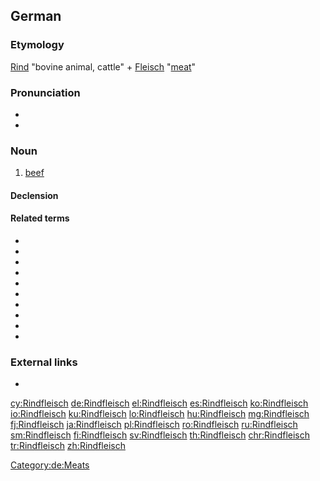 {{wikipedia|lang=de}}
==German==

===Etymology===
[[Rind]] "bovine animal, cattle" + [[Fleisch]] "[[meat]]"

===Pronunciation===
* {{IPA|/ˈʀɪntflaɪ̯ʃ/|lang=de}}
* {{audio|De-Rindfleisch.ogg|audio|lang=de}}

===Noun===
{{de-noun|n|Rindfleischs|gen2=Rindfleisches|-}}
# [[beef]]

====Declension====
{{de-decl-noun-n|(e)s|n=sg}}

====Related terms====
* {{l|de|Rinderbraten}}
* {{l|de|Rindersteak}}
* {{l|de|Rinderhirte}}
* {{l|de|Rindvieh}}
* {{l|de|Kalbfleisch}}
* {{l|de|Lammfleisch}}
* {{l|de|Hühnerfleisch}}
* {{l|de|Schweinefleisch}}
* {{l|de|Hackfleisch}}
* {{l|de|Fruchtfleisch}}

===External links===
* {{R:Duden}}

[[Category:de:Meats]]

[[cy:Rindfleisch]]
[[de:Rindfleisch]]
[[el:Rindfleisch]]
[[es:Rindfleisch]]
[[ko:Rindfleisch]]
[[io:Rindfleisch]]
[[ku:Rindfleisch]]
[[lo:Rindfleisch]]
[[hu:Rindfleisch]]
[[mg:Rindfleisch]]
[[fj:Rindfleisch]]
[[ja:Rindfleisch]]
[[pl:Rindfleisch]]
[[ro:Rindfleisch]]
[[ru:Rindfleisch]]
[[sm:Rindfleisch]]
[[fi:Rindfleisch]]
[[sv:Rindfleisch]]
[[th:Rindfleisch]]
[[chr:Rindfleisch]]
[[tr:Rindfleisch]]
[[zh:Rindfleisch]]
